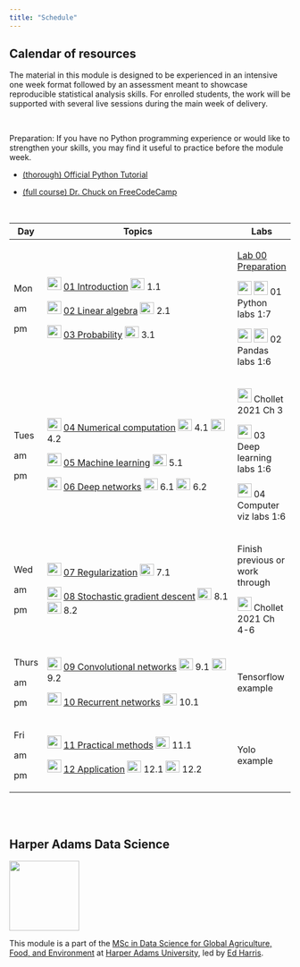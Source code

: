 ```yaml
---
title: "Schedule"
---
```


## Calendar of resources

The material in this module is designed to be experienced in an intensive one week format followed by an assessment meant to showcase reproducible statistical analysis skills. For enrolled students, the work will be supported with several live sessions during the main week of delivery.

<br>

Preparation: If you have no Python programming experience or would like to strengthen your skills, you may find it useful to practice before the module week.

-   [(thorough) Official Python Tutorial](https://docs.python.org/3.7/tutorial/)

-   [(full course) Dr. Chuck on FreeCodeCamp](https://www.freecodecamp.org/learn/scientific-computing-with-python/)

<br>

+---------+---------------------------------------------------------------------------------------------------------------------------------------------------------------------------------------------------------------------------------------------------------------------------------------------------------------------------------------------------------------------------+---------------------------------------------------------------------------------------+
| Day     | Topics                                                                                                                                                                                                                                                                                                                                                                    | Labs                                                                                  |
+=========+===========================================================================================================================================================================================================================================================================================================================================================================+=======================================================================================+
| Mon     | ![](img/pptx.png){width="25" height="23"} [01 Introduction](lectures/01_intro.pptx) [![](img/vid.png){width="25" height="21"}](http://operorgenetic.com/wp/wp-content/uploads/2020/11/c7082-lec-01.mp4) 1.1                                                                                                                                                               | [Lab 00 Preparation](00.Preparation.html)                                             |
|         |                                                                                                                                                                                                                                                                                                                                                                           |                                                                                       |
| am      | ![](img/pptx.png){width="25" height="23"} [02 Linear algebra](lectures/02_linear_algebra.pptx) [![](img/vid.png){width="25" height="21"}](http://operorgenetic.com/wp/wp-content/uploads/2020/11/c7082-lec-02.mp4) 2.1                                                                                                                                                    | ![](img/conda.png){width="25"} ![](img/jupyterlab.png){width="25"} 01 Python labs 1:7 |
|         |                                                                                                                                                                                                                                                                                                                                                                           |                                                                                       |
| pm      | ![](img/pptx.png){width="25" height="23"} [03 Probability](lectures/03_prob.pptx) [![](img/vid.png){width="25" height="21"}](http://operorgenetic.com/wp/wp-content/uploads/2020/11/c7082-lec-03.mp4) 3.1                                                                                                                                                                 | ![](img/conda.png){width="25"} ![](img/jupyterlab.png){width="25"} 02 Pandas labs 1:6 |
+---------+---------------------------------------------------------------------------------------------------------------------------------------------------------------------------------------------------------------------------------------------------------------------------------------------------------------------------------------------------------------------------+---------------------------------------------------------------------------------------+
| Tues    | ![](img/pptx.png){width="25" height="23"} [04 Numerical computation](lectures/04_numerical.pptx) [![](img/vid.png){width="25" height="21"}](http://operorgenetic.com/wp/wp-content/uploads/2020/11/c7082-lec-04.1.mp4) 4.1 [![](img/vid.png){width="25" height="21"}](http://operorgenetic.com/wp/wp-content/uploads/2020/11/c7082-lec-04.2.mp4) 4.2                      | ![](img/pdf.png){width="25"} Chollet 2021 Ch 3                                        |
|         |                                                                                                                                                                                                                                                                                                                                                                           |                                                                                       |
| am      | ![](img/pptx.png){width="25" height="23"} [05 Machine learning](lectures/05_ml.pptx) [![](img/vid.png){width="25" height="21"}](http://operorgenetic.com/wp/wp-content/uploads/2020/11/c7082-lec-05.mp4) 5.1                                                                                                                                                              | ![](img/colab.png){width="25"} 03 Deep learning labs 1:6                              |
|         |                                                                                                                                                                                                                                                                                                                                                                           |                                                                                       |
| pm      | ![](img/pptx.png){width="25" height="23"} [06 Deep networks](lectures/06_mlp.pptx) [![](img/vid.png){width="25" height="21"}](http://operorgenetic.com/wp/wp-content/uploads/2020/11/c7082-lec-06.1.mp4) 6.1 [![](img/vid.png){width="25" height="21"}](http://operorgenetic.com/wp/wp-content/uploads/2020/11/c7082-lec-06.2.mp4) 6.2                                    | ![](img/colab.png){width="25"} 04 Computer viz labs 1:6                               |
+---------+---------------------------------------------------------------------------------------------------------------------------------------------------------------------------------------------------------------------------------------------------------------------------------------------------------------------------------------------------------------------------+---------------------------------------------------------------------------------------+
| Wed     | ![](img/pptx.png){width="25" height="23"} [07 Regularization](lectures/07_regularization.pptx) [![](img/vid.png){width="25" height="21"}](http://operorgenetic.com/wp/wp-content/uploads/2020/11/c7082-lec-07.mp4) 7.1                                                                                                                                                    | Finish previous or work through                                                       |
|         |                                                                                                                                                                                                                                                                                                                                                                           |                                                                                       |
| am      | ![](img/pptx.png){width="25" height="23"} [08 Stochastic gradient descent](lectures/08.1_sgd_and_cost_structure.pptx) [![](img/vid.png){width="25" height="21"}](http://operorgenetic.com/wp/wp-content/uploads/2020/11/c7082-lec-08.1.mp4) 8.1 [![](img/vid.png){width="25" height="21"}](http://operorgenetic.com/wp/wp-content/uploads/2020/11/c7082-lec-08.2.mp4) 8.2 | ![](img/pdf.png){width="25"} Chollet 2021 Ch 4-6                                      |
|         |                                                                                                                                                                                                                                                                                                                                                                           |                                                                                       |
| pm      |                                                                                                                                                                                                                                                                                                                                                                           |                                                                                       |
+---------+---------------------------------------------------------------------------------------------------------------------------------------------------------------------------------------------------------------------------------------------------------------------------------------------------------------------------------------------------------------------------+---------------------------------------------------------------------------------------+
| Thurs   | ![](img/pptx.png){width="25" height="23"} [09 Convolutional networks](lectures/09_conv.pptx) [![](img/vid.png){width="25" height="21"}](http://operorgenetic.com/wp/wp-content/uploads/2020/11/c7082-lec-09.1.mp4) 9.1 [![](img/vid.png){width="25" height="21"}](http://operorgenetic.com/wp/wp-content/uploads/2020/11/c7082-lec-09.2.mp4) 9.2                          | Tensorflow example                                                                    |
|         |                                                                                                                                                                                                                                                                                                                                                                           |                                                                                       |
| am      | ![](img/pptx.png){width="25" height="23"} [10 Recurrent networks](lectures/10_rnn.pptx) [![](img/vid.png){width="25" height="21"}](http://operorgenetic.com/wp/wp-content/uploads/2020/11/c7082-lec-10.mp4) 10.1                                                                                                                                                          |                                                                                       |
|         |                                                                                                                                                                                                                                                                                                                                                                           |                                                                                       |
| pm      |                                                                                                                                                                                                                                                                                                                                                                           |                                                                                       |
+---------+---------------------------------------------------------------------------------------------------------------------------------------------------------------------------------------------------------------------------------------------------------------------------------------------------------------------------------------------------------------------------+---------------------------------------------------------------------------------------+
| Fri     | ![](img/pptx.png){width="25" height="23"} [11 Practical methods](lectures/11_practical.pptx) [![](img/vid.png){width="25" height="21"}](http://operorgenetic.com/wp/wp-content/uploads/2020/11/c7082-lec-11.mp4) 11.1                                                                                                                                                     | Yolo example                                                                          |
|         |                                                                                                                                                                                                                                                                                                                                                                           |                                                                                       |
| am      | ![](img/pptx.png){width="25" height="23"} [12 Application](lectures/12_applications.pptx) [![](img/vid.png){width="25" height="21"}](http://operorgenetic.com/wp/wp-content/uploads/2020/11/c7082-lec-12.1.mp4) 12.1 [![](img/vid.png){width="25" height="21"}](http://operorgenetic.com/wp/wp-content/uploads/2020/11/c7082-lec-12.2.mp4) 12.2                           |                                                                                       |
|         |                                                                                                                                                                                                                                                                                                                                                                           |                                                                                       |
| pm      |                                                                                                                                                                                                                                                                                                                                                                           |                                                                                       |
+---------+---------------------------------------------------------------------------------------------------------------------------------------------------------------------------------------------------------------------------------------------------------------------------------------------------------------------------------------------------------------------------+---------------------------------------------------------------------------------------+

<br><br>

## Harper Adams Data Science

![](img/HDS.png){fig-alt="Harper Data Science" width="125"}

This module is a part of the [MSc in Data Science for Global Agriculture, Food, and Environment](https://www.harper-adams.ac.uk/courses/postgraduate/201194/data-science-for-global-agriculture-food-and-environment "MSc in Data Science") at [Harper Adams University](https://www.harper-adams.ac.uk/ "Harper Adams University"), led by [Ed Harris](https://www.harper-adams.ac.uk/general/staff/profile/201620/Edwin-Harris/ "Ed's Faculty page").
